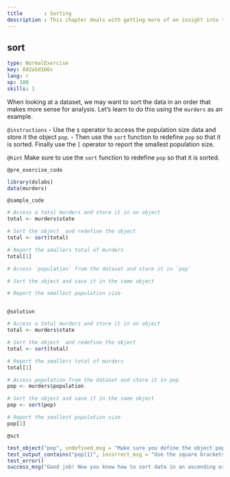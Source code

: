 ```yaml
---
title       : Sorting
description : This chapter deals with getting more of an insight into the data we have, by helping us sort through it.
---
```

## sort

```yaml
type: NormalExercise
key: 8d2a5d166c
lang: r
xp: 100
skills: 1
```
When looking at a dataset, we may want to sort the data in an order that makes more sense for analysis. Let's learn to do this using the  `murders` as an example. 

`@instructions`
- Use the `$` operator to access the population size data and store it the object `pop`. 
- Then use the `sort` function to redefine `pop` so that it is sorted. 
Finally use the `[` operator to report the smallest population size.

`@hint`
Make sure to use the `sort` function to redefine `pop` so that it is sorted.

`@pre_exercise_code`
```r
library(dslabs)
data(murders)
```

`@sample_code`
```r
# Access a total murders and store it in an object 
total <- murders$state 

# Sort the object  and redefine the object 
total <- sort(total) 

# Report the smallers total of murders 
total[1]

# Access `population` from the dataset and store it in `pop`

# Sort the object and save it in the same object 

# Report the smallest population size 



```

`@solution`
```r
# Access a total murders and store it in an object 
total <- murders$state 

# Sort the object  and redefine the object 
total <- sort(total) 

# Report the smallers total of murders 
total[1]

# Access population from the dataset and store it in pop
pop <- murders$population

# Sort the object and save it in the same object
pop <- sort(pop)

# Report the smallest population size 
pop[1]
```

`@sct`
```r
test_object("pop", undefined_msg = "Make sure you define the object pop.", incorrect_msg = "Check whether you have redefined it or not.")
test_output_contains("pop[1]", incorrect_msg = "Use the square brackets [] to report the smallest population value.")
test_error()
success_msg("Good job! Now you know how to sort data in an ascending order.")
```
